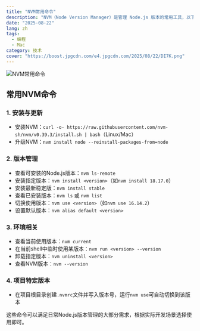 ```yaml
---
title: "NVM常用命令"
description: "NVM（Node Version Manager）是管理 Node.js 版本的常用工具，以下是其常用命令"
date: "2025-08-22"
lang: zh
tags:
  - 编程
  - Mac
category: 技术
cover: "https://boost.jpgcdn.com/e4.jpgcdn.com/2025/08/22/DI7K.png"
---
```



<Image
  src="https://boost.jpgcdn.com/e4.jpgcdn.com/2025/08/22/DI7K.png"
  alt="NVM常用命令"
  width={999}
  height={527}
  isArticleImage={true}
/>

## 常用NVM命令

### 1. **安装与更新**
   - 安装NVM：`curl -o- https://raw.githubusercontent.com/nvm-sh/nvm/v0.39.3/install.sh | bash`（Linux/Mac）
   - 升级NVM：`nvm install node --reinstall-packages-from=node`

### 2. **版本管理**
   - 查看可安装的Node.js版本：`nvm ls-remote`
   - 安装指定版本：`nvm install <version>`（如`nvm install 18.17.0`）
   - 安装最新稳定版：`nvm install stable`
   - 查看已安装版本：`nvm ls` 或 `nvm list`
   - 切换使用版本：`nvm use <version>`（如`nvm use 16.14.2`）
   - 设置默认版本：`nvm alias default <version>`

### 3. **环境相关**
   - 查看当前使用版本：`nvm current`
   - 在当前shell中临时使用某版本：`nvm run <version> --version`
   - 卸载指定版本：`nvm uninstall <version>`
   - 查看NVM版本：`nvm --version`

### 4. **项目特定版本**
   - 在项目根目录创建`.nvmrc`文件并写入版本号，运行`nvm use`可自动切换到该版本

这些命令可以满足日常Node.js版本管理的大部分需求，根据实际开发场景选择使用即可。
